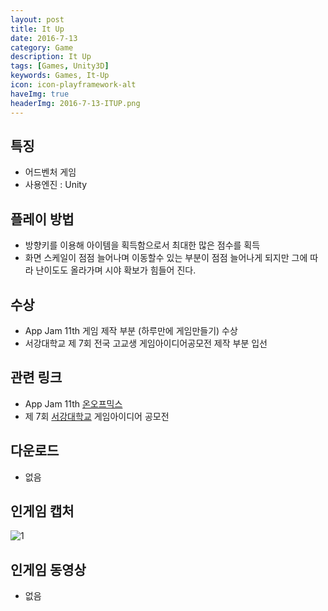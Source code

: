 ```yaml
---
layout: post
title: It Up
date: 2016-7-13
category: Game
description: It Up
tags: [Games, Unity3D]
keywords: Games, It-Up
icon: icon-playframework-alt
haveImg: true
headerImg: 2016-7-13-ITUP.png
---
```


## 특징

- 어드벤처 게임
- 사용엔진 : Unity

## 플레이 방법

- 방향키를 이용해 아이템을 획득함으로서 최대한 많은 점수를 획득
- 화면 스케일이 점점 늘어나며 이동할수 있는 부분이 점점 늘어나게 되지만 그에 따라 난이도도 올라가며 시야 확보가 힘들어 진다.

## 수상

- App Jam 11th 게임 제작 부분 (하루만에 게임만들기) 수상
- 서강대학교 제 7회 전국 고교생 게임아이디어공모전 제작 부분 입선

## 관련 링크

- App Jam 11th [온오프믹스](http://onoffmix.com/event/72121)
- 제 7회 [서강대학교](http://soganggame.ac.kr/?CODE=0006&SUB=0201&MSUB=0003&idx=820) 게임아이디어 공모전

## 다운로드

- 없음

## 인게임 캡처

![1](/img/2016-7-13-ITUP/1.png)

## 인게임 동영상

- 없음

